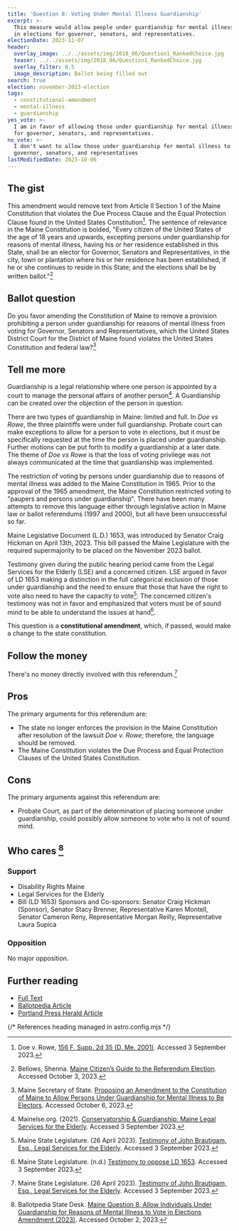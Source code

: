 ```yaml
---
title: 'Question 8: Voting Under Mental Illness Guardianship'
excerpt: >-
  This measure would allow people under guardianship for mental illness to vote
  in elections for governor, senators, and representatives.
electionDate: 2023-11-07
header:
  overlay_image: ../../assets/img/2018_06/Question1_RankedChoice.jpg
  teaser: ../../assets/img/2018_06/Question1_RankedChoice.jpg
  overlay_filter: 0.5
  image_description: Ballot being filled out
search: true
election: november-2023-election
tags:
  - constitutional-amendment
  - mental-illness
  - guardianship
yes_vote: >-
  I am in favor of allowing those under guardianship for mental illness to vote
  for governor, senators, and representatives.
no_vote: >-
  I don't want to allow those under guardianship for mental illness to vote for
  governor, senators, and representatives
lastModifiedDate: 2023-10-06
---
```


## The gist

This amendment would remove text from Article II Section 1 of the Maine Constitution that violates the Due Process Clause and the Equal Protection Clause found in the United States Constitution[^1]. The sentence of relevance in the Maine Constitution is bolded, "Every citizen of the United States of the age of 18 years and upwards, excepting persons under guardianship for reasons of mental illness, having his or her residence established in this State, shall be an elector for Governor, Senators and Representatives, in the city, town or plantation where his or her residence has been established, if he or she continues to reside in this State; and the elections shall be by written ballot."[^5]

## Ballot question

Do you favor amending the Constitution of Maine to remove a provision prohibiting a person under guardianship for reasons of mental illness from voting for Governor, Senators and Representatives, which the United States District Court for the District of Maine found violates the United States Constitution and federal law?[^8]

<YesNoTable yesContent={frontmatter.yes_vote} noContent={frontmatter.no_vote} />

## Tell me more

Guardianship is a legal relationship where one person is appointed by a court to manage the personal affairs of another person[^2]. A Guardianship can be created over the objection of the person in question.

There are two types of guardianship in Maine: limited and full. In _Doe vs Rowe_, the three plaintiffs were under full guardianship. Probate court can make exceptions to allow for a person to vote in elections, but it must be specifically requested at the time the person is placed under guardianship. Further motions can be put forth to modify a guardianship at a later date. The theme of _Doe vs Rowe_ is that the loss of voting privilege was not always communicated at the time that guardianship was implemented.

The restriction of voting by persons under guardianship due to reasons of mental illness was added to the Maine Constitution in 1965. Prior to the approval of the 1965 amendment, the Maine Constitution restricted voting to "paupers and persons under guardianship". There have been many attempts to remove this language either through legislative action in Maine law or ballot referendums (1997 and 2000), but all have been unsuccessful so far.

Maine Legislative Document (L.D.) 1653, was introduced by Senator Craig Hickman on April 13th, 2023. This bill passed the Maine Legislature with the required supermajority to be placed on the November 2023 ballot.

Testimony given during the public hearing period came from the Legal Services for the Elderly (LSE) and a concerned citizen. LSE argued in favor of LD 1653 making a distinction in the full categorical exclusion of those under guardianship and the need to ensure that those that have the right to vote also need to have the capacity to vote[^3]. The concerned citizen's testimony was not in favor and emphasized that voters must be of sound mind to be able to understand the issues at hand[^4].

This question is a **constitutional amendment**, which, if passed, would make a change to the state constitution.

## Follow the money

There's no money directly involved with this referendum.[^3]

## Pros

The primary arguments for this referendum are:

- The state no longer enforces the provision in the Maine Constitution after resolution of the lawsuit _Doe v. Rowe_; therefore, the language should be removed.
- The Maine Constitution violates the Due Process and Equal Protection Clauses of the United States Constitution.

## Cons

The primary arguments against this referendum are:

- Probate Court, as part of the determination of placing someone under guardianship, could possibly allow someone to vote who is not of sound mind.

## Who cares [^6]

### Support

- Disability Rights Maine
- Legal Services for the Elderly
- Bill (LD 1653) Sponsors and Co-sponsors: Senator Craig Hickman (Sponsor), Senator Stacy Brenner, Representative Karen Montell, Senator Cameron Reny, Representative Morgan Reilly, Representative Laura Supica

### Opposition

No major opposition.

## Further reading

- [Full Text](https://legislature.maine.gov/bills/getPDF.asp?paper=SP0658&item=3&snum=131)<br />
- [Ballotpedia Article](<https://ballotpedia.org/Maine_Question_8,_Allow_Individuals_Under_Guardianship_for_Reasons_of_Mental_Illness_to_Vote_in_Elections_Amendment_(2023)>)<br />
- [Portland Press Herald Article](https://www.pressherald.com/2023/10/06/questions-5-through-8-what-you-need-to-know-about-the-proposed-constitutional-amendments/)

{/* References heading managed in astro.config.mjs */}
[^1]: Doe v. Rowe, [156 F. Supp. 2d 35 (D. Me. 2001)](https://casetext.com/case/doe-v-rowe). Accessed 3 September 2023.
[^2]: Mainelse.org. (2021). [Conservatorship & Guardianship: Maine Legal Services for the Elderly](https://mainelse.org/handbook/planning-future/conservatorship-guardianship#:~:text=Yes%2C%20in%20Maine%20there%20are,all%20areas%20of%20your%20life). Accessed 3 September 2023.
[^3]: Maine State Legislature. (26 April 2023). [Testimony of John Brautigam, Esq., Legal Services for the Elderly](https://legislature.maine.gov/bills/getTestimonyDoc.asp?id=172973). Accessed 3 September 2023.
[^4]: Maine State Legislature. (n.d.) [Testimony to oppose LD 1653](https://legislature.maine.gov/bills/getTestimonyDoc.asp?id=10018790). Accessed 3 September 2023.
[^5]: Bellows, Shenna. [Maine Citizen’s Guide to the Referendum Election](https://www.maine.gov/sos/cec/elec/upcoming/pdf/citizensguide23.pdf). Accessed October 3, 2023.
[^6]: Ballotpedia State Desk. [Maine Question 8, Allow Individuals Under Guardianship for Reasons of Mental Illness to Vote in Elections Amendment (2023)](https://ballotpedia.org/Maine_Question_8_Allow_Individuals_Under_Guardianship_for_Reasons_of_Mental_Illness_to_Vote_in_Elections_Amendment_(2023)). Accessed October 2, 2023.
[^7]: Ohm, Rachel. [Questions 5 through 8: What you need to know about the proposed constitutional amendments](https://www.pressherald.com/2023/10/06/questions-5-through-8-what-you-need-to-know-about-the-proposed-constitutional-amendments/). Portland Press Herald. Accessed October 6, 2023.
[^8]: Maine Secretary of State. [Proposing an Amendment to the Constitution of Maine to Allow Persons Under Guardianship for Mental Illness to Be Electors](https://legislature.maine.gov/bills/getPDF.asp?paper=SP0658&item=3&snum=131). Accessed October 6, 2023.
